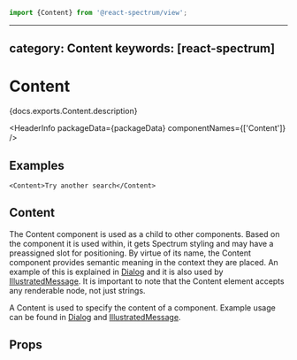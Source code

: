 <!-- Copyright 2020 Adobe. All rights reserved.
This file is licensed to you under the Apache License, Version 2.0 (the "License");
you may not use this file except in compliance with the License. You may obtain a copy
of the License at http://www.apache.org/licenses/LICENSE-2.0
Unless required by applicable law or agreed to in writing, software distributed under
the License is distributed on an "AS IS" BASIS, WITHOUT WARRANTIES OR REPRESENTATIONS
OF ANY KIND, either express or implied. See the License for the specific language
governing permissions and limitations under the License. -->



```jsx import
import {Content} from '@react-spectrum/view';
```

---
category: Content
keywords: [react-spectrum]
---

# Content

<p>{docs.exports.Content.description}</p>

<HeaderInfo
  packageData={packageData}
  componentNames={['Content']} />

## Examples

```tsx example
<Content>Try another search</Content>
```

## Content

The Content component is used as a child to other components. Based on the
component it is used within, it gets Spectrum styling and may have a preassigned
slot for positioning. By virtue of its name, the Content component provides
semantic meaning in the context they are placed. An example of this is
explained in [Dialog](Dialog.html#content) and it is also used by
[IllustratedMessage](IllustratedMessage.html#example). It is important to note
that the Content element accepts any renderable node, not just strings.

A Content is used to specify the content of a component. Example usage can be found in
[Dialog](Dialog.html#example) and [IllustratedMessage](IllustratedMessage.html#example).

## Props

<PropTable component={docs.exports.Content} links={docs.links} />
